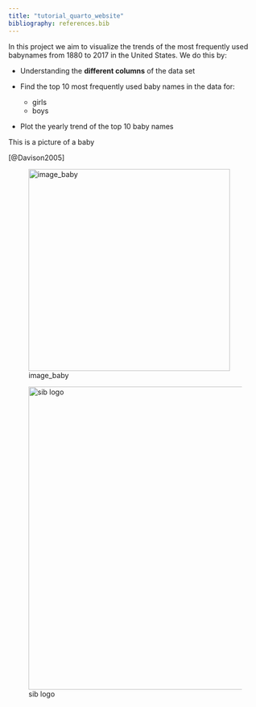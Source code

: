 ```yaml
---
title: "tutorial_quarto_website"
bibliography: references.bib
---
```


In this project we aim to visualize the trends of the most frequently used babynames from 1880 to 2017 in the United States. We do this by:

-   Understanding the **different columns** of the data set

-   Find the top 10 most frequently used baby names in the data for:

    -   girls
    -   boys

-   Plot the yearly trend of the top 10 baby names

This is a picture of a baby

[@Davison2005]

![image_baby](https://live.staticflickr.com/4062/4705268899_49f78f7bd1_b.jpg){width="400" fig-align="right"}

![sib logo](SIB_LogoQ_GBv.svg){width="600" fig-align="center"}


